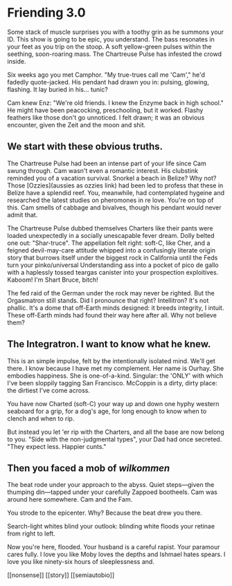 # Friending 3.0

Some stack of muscle surprises you with a toothy grin as he summons your ID. This show is going to be epic, you understand. The bass resonates in your feet as you trip on the stoop. A soft yellow-green pulses within the seething, soon-roaring mass. The Chartreuse Pulse has infested the crowd inside.

Six weeks ago you met Camphor. "My true-trues call me 'Cam'," he'd fadedly quote-jacked. His pendant had drawn you in: pulsing, glowing, flashing. It lay buried in his… tunic?

Cam knew Enz: "We're old friends. I knew the Enzyme back in high school." He might have been peacocking, preschooling, but it worked. Flashy feathers like those don't go unnoticed. I felt drawn; it was an obvious encounter, given the Zeit and the moon and shit.

## We start with these obvious truths.

The Chartreuse Pulse had been an intense part of your life since Cam swung through. Cam wasn't even a romantic interest. His clubstink reminded you of a vacation survival. Snorkel a beach in Belize? Why not? Those [Ozzies](aussies as ozzies link) had been led to profess that these in Belize have a splendid reef. You, meanwhile, had contemplated hygeine and researched the latest studies on pheromones in re love. You're on top of this. Cam smells of cabbage and bivalves, though his pendant would never admit that.

The Chartreuse Pulse dubbed themselves Charters like their pants were loaded unexpectedly in a socially unescapable fever dream. Dolly belted one out: "Shar-truce". The appellation felt right: soft-C, like Cher, and a feigned devil-may-care attitude whipped into a confusingly literate origin story that burrows itself under the biggest rock in California until the Feds turn your pinko/universal Understanding ass into a pocket of pico de gallo with a haplessly tossed teargas canister into your prospection exploitives. Kaboom! I'm Shart Bruce, bitch!

The fed raid of the German under the rock may never be righted. But the Orgasmatron still stands. Did I pronounce that right? Intellitron? It's not phallic. It's a dome that off-Earth minds designed: it breeds integrity, I intuit. These off-Earth minds had found their way here after all. Why not believe them?

## The Integratron. I want to know what he knew.

This is an simple impulse, felt by the intentionally isolated mind. We'll get there. I know because I have met my complement. Her name is Ourhay. She embodies happiness. She is one-of-a-kind. Singular: the 'ONLY' with which I've been sloppily tagging San Francisco. McCoppin is a dirty, dirty place: the dirtiest I've come across.

You have now Charted (soft-C) your way up and down one hyphy western seaboard for a grip, for a dog's age, for long enough to know when to clench and when to rip.

But instead you let 'er rip with the Charters, and all the base are now belong to you. "Side with the non-judgmental types", your Dad had once secreted. "They expect less. Happier cunts."

## Then you faced a mob of _wilkommen_

The beat rode under your approach to the abyss. Quiet steps—given the thumping din—tapped under your carefully Zappoed bootheels. Cam was around here somewhere. Cam and the Fam.

You strode to the epicenter. Why? Because the beat drew you there.

Search-light whites blind your outlook: blinding white floods your retinae from right to left.

Now you're here, flooded. Your husband is a careful rapist. Your paramour cares fully. I love you like Moby loves the depths and Ishmael hates spears. I love you like ninety-six hours of sleeplessness and.

[[nonsense]] [[story]] [[semiautobio]]
